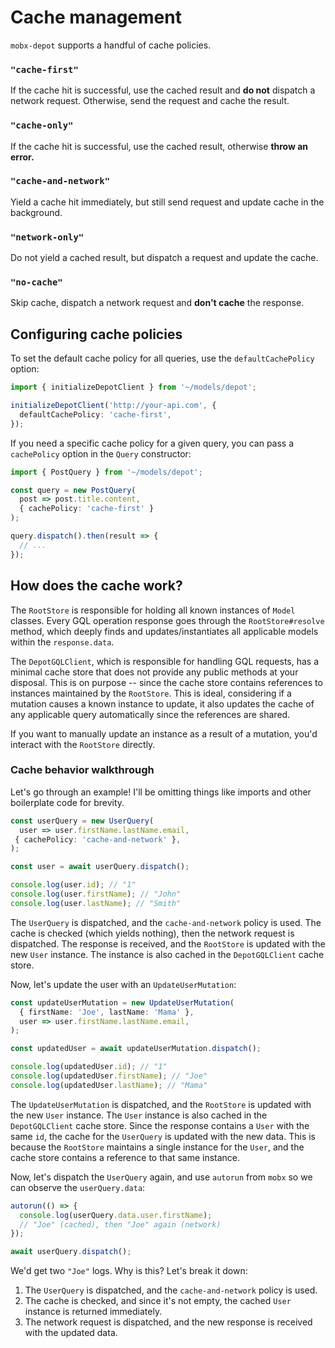 
# Cache management

`mobx-depot` supports a handful of cache policies.

### `"cache-first"`
If the cache hit is successful, use the cached result and **do not** dispatch a network request.
Otherwise, send the request and cache the result.

### `"cache-only"`
If the cache hit is successful, use the cached result, otherwise **throw an error.**

### `"cache-and-network"`
Yield a cache hit immediately, but still send request and update cache in the background.

### `"network-only"`
Do not yield a cached result, but dispatch a request and update the cache.

### `"no-cache"`
Skip cache, dispatch a network request and **don't cache** the response.

## Configuring cache policies

To set the default cache policy for all queries, use the `defaultCachePolicy` option:

```ts
import { initializeDepotClient } from '~/models/depot';

initializeDepotClient('http://your-api.com', {
  defaultCachePolicy: 'cache-first',
});
```

If you need a specific cache policy for a given query, you can pass a `cachePolicy` option in the `Query` constructor:

```ts
import { PostQuery } from '~/models/depot';

const query = new PostQuery(
  post => post.title.content,
  { cachePolicy: 'cache-first' }
);

query.dispatch().then(result => {
  // ...
});
```

## How does the cache work?

The `RootStore` is responsible for holding all known instances of `Model` classes. Every GQL operation response goes
through the `RootStore#resolve` method, which deeply finds and updates/instantiates all applicable models within the
`response.data`.

The `DepotGQLClient`, which is responsible for handling GQL requests, has a minimal cache store that does not provide
any public methods at your disposal. This is on purpose -- since the cache store contains references to instances
maintained by the `RootStore`. This is ideal, considering if a mutation causes a known instance to update, it also
updates the cache of any applicable query automatically since the references are shared.

If you want to manually update an instance as a result of a mutation, you'd interact with the `RootStore` directly.

### Cache behavior walkthrough

Let's go through an example! I'll be omitting things like imports and other boilerplate code for brevity.

```ts
const userQuery = new UserQuery(
  user => user.firstName.lastName.email,
 { cachePolicy: 'cache-and-network' },
);

const user = await userQuery.dispatch();

console.log(user.id); // "1"
console.log(user.firstName); // "John"
console.log(user.lastName); // "Smith"
```

The `UserQuery` is dispatched, and the `cache-and-network` policy is used. The cache is checked (which yields nothing),
then the network request is dispatched. The response is received, and the `RootStore` is updated with the new `User`
instance. The instance is also cached in the `DepotGQLClient` cache store.

Now, let's update the user with an `UpdateUserMutation`:

```ts
const updateUserMutation = new UpdateUserMutation(
  { firstName: 'Joe', lastName: 'Mama' },
  user => user.firstName.lastName.email,
);

const updatedUser = await updateUserMutation.dispatch();

console.log(updatedUser.id); // "1"
console.log(updatedUser.firstName); // "Joe"
console.log(updatedUser.lastName); // "Mama"
```

The `UpdateUserMutation` is dispatched, and the `RootStore` is updated with the new `User` instance. The `User` instance
is also cached in the `DepotGQLClient` cache store. Since the response contains a `User` with the same `id`, the cache
for the `UserQuery` is updated with the new data. This is because the `RootStore` maintains a single instance for the
`User`, and the cache store contains a reference to that same instance.

Now, let's dispatch the `UserQuery` again, and use `autorun` from `mobx` so we can observe the `userQuery.data`:

```ts
autorun(() => {
  console.log(userQuery.data.user.firstName);
  // "Joe" (cached), then "Joe" again (network)
});

await userQuery.dispatch();
```

We'd get two `"Joe"` logs. Why is this? Let's break it down:

1. The `UserQuery` is dispatched, and the `cache-and-network` policy is used.
2. The cache is checked, and since it's not empty, the cached `User` instance is returned immediately.
3. The network request is dispatched, and the new response is received with the updated data.

